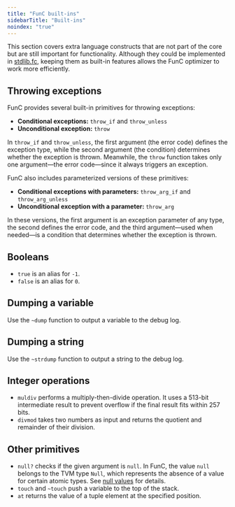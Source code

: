 ```yaml
---
title: "FunC built-ins"
sidebarTitle: "Built-ins"
noindex: "true"
---
```


This section covers extra language constructs that are not part of the core but are still important for functionality.
Although they could be implemented in [stdlib.fc](/language/func/stdlib/),
keeping them as built-in features allows the FunC optimizer to work more efficiently.

## Throwing exceptions

FunC provides several built-in primitives for throwing exceptions:
- **Conditional exceptions:** `throw_if` and `throw_unless`
- **Unconditional exception:** `throw`

In `throw_if` and `throw_unless`, the first argument (the error code) defines the exception type,
while the second argument (the condition) determines whether the exception is thrown.
Meanwhile, the `throw` function takes only one argument—the error code—since it always triggers an exception.

FunC also includes parameterized versions of these primitives:
- **Conditional exceptions with parameters:** `throw_arg_if` and `throw_arg_unless`
- **Unconditional exception with a parameter:** `throw_arg`

In these versions, the first argument is an exception parameter of any type, the second defines the error code, and the third argument—used when needed—is a condition that determines whether the exception is thrown.

## Booleans

- `true` is an alias for `-1`.
- `false` is an alias for `0`.

## Dumping a variable

Use the `~dump` function to output a variable to the debug log.

## Dumping a string

Use the `~strdump` function to output a string to the debug log.

## Integer operations

- `muldiv` performs a multiply-then-divide operation.
It uses a 513-bit intermediate result to prevent overflow if the final result fits within 257 bits.
- `divmod` takes two numbers as input and returns the quotient and remainder of their division.

## Other primitives

- `null?` checks if the given argument is `null`. In FunC, the value `null` belongs to the TVM type `Null`, which represents the absence of a value for certain atomic types. See [null values](/language/func/types#null-values) for details.
- `touch` and `~touch` push a variable to the top of the stack.
- `at` returns the value of a tuple element at the specified position.
